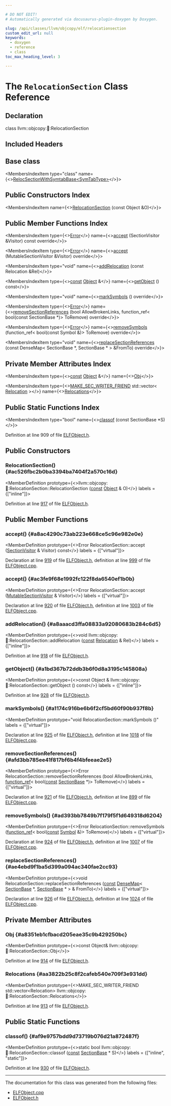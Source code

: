 ```yaml
---

# DO NOT EDIT!
# Automatically generated via docusaurus-plugin-doxygen by Doxygen.

slug: /api/classes/llvm/objcopy/elf/relocationsection
custom_edit_url: null
keywords:
  - doxygen
  - reference
  - class
toc_max_heading_level: 3

---
```





# The `RelocationSection` Class Reference

<DoxygenPage pluginConfig={pluginConfig}>



## Declaration

<CodeBlock>class llvm::objcopy::elf::RelocationSection</CodeBlock>

## Included Headers

<IncludesList>
<IncludesListItem
  filePath="ObjCopy/ELF/ELFObject.h"
  permalink="/docs/api/files/lib/lib/objcopy/lib/objcopy/elf/elfobject-h"
  isLocal="true" />
</IncludesList>

## Base class

<MembersIndex>

<MembersIndexItem
  type="class"
  name={<><a href="/docs/api/classes/llvm/objcopy/elf/relocsectionwithsymtabbase">RelocSectionWithSymtabBase&lt;SymTabType&gt;</a></>}>
</MembersIndexItem>

</MembersIndex>

## Public Constructors Index

<MembersIndex>

<MembersIndexItem
  name={<><a href="#ac526fbc2b0ba3394ba7404f2a570c16d">RelocationSection</a> (const Object &amp;O)</>}>
</MembersIndexItem>

</MembersIndex>

## Public Member Functions Index

<MembersIndex>

<MembersIndexItem
  type={<><a href="/docs/api/classes/llvm/error">Error</a></>}
  name={<><a href="#a8ac4290c73ab223e668ce5c96e982e0e">accept</a> (SectionVisitor &amp;Visitor) const override</>}>
</MembersIndexItem>

<MembersIndexItem
  type={<><a href="/docs/api/classes/llvm/error">Error</a></>}
  name={<><a href="#ac3fe9f68e1992fc122f8da6540ef1b0b">accept</a> (MutableSectionVisitor &amp;Visitor) override</>}>
</MembersIndexItem>

<MembersIndexItem
  type="void"
  name={<><a href="#a8aaacd3ffa08833a92080683b284c6d5">addRelocation</a> (const Relocation &amp;Rel)</>}>
</MembersIndexItem>

<MembersIndexItem
  type={<><a href="/docs/api/files/lib/lib/target/lib/target/aarch64/aarch64promoteconstant-cpp/#a90f8350fecae261c25be85d38b451bff">const</a> <a href="/docs/api/classes/llvm/objcopy/elf/object">Object</a> &amp;</>}
  name={<><a href="#a1bd367b72ddb3b6f0d8a3195c145808a">getObject</a> () const</>}>
</MembersIndexItem>

<MembersIndexItem
  type="void"
  name={<><a href="#a1174c916be6b6f2cf5bd60f90b937f8b">markSymbols</a> () override</>}>
</MembersIndexItem>

<MembersIndexItem
  type={<><a href="/docs/api/classes/llvm/error">Error</a></>}
  name={<><a href="#afd3bb785ee41f817bf6b4f4bfeeae2e5">removeSectionReferences</a> (bool AllowBrokenLinks, function&#95;ref&lt; bool(const SectionBase &#42;)&gt; ToRemove) override</>}>
</MembersIndexItem>

<MembersIndexItem
  type={<><a href="/docs/api/classes/llvm/error">Error</a></>}
  name={<><a href="#ad393bb7849b7f179f5f1d649318d6204">removeSymbols</a> (function&#95;ref&lt; bool(const Symbol &amp;)&gt; ToRemove) override</>}>
</MembersIndexItem>

<MembersIndexItem
  type="void"
  name={<><a href="#ae4ebd9f1ba5d399a094ac340fae2cc93">replaceSectionReferences</a> (const DenseMap&lt; SectionBase &#42;, SectionBase &#42; &gt; &amp;FromTo) override</>}>
</MembersIndexItem>

</MembersIndex>

## Private Member Attributes Index

<MembersIndex>

<MembersIndexItem
  type={<><a href="/docs/api/files/lib/lib/target/lib/target/aarch64/aarch64promoteconstant-cpp/#a90f8350fecae261c25be85d38b451bff">const</a> <a href="/docs/api/classes/llvm/objcopy/elf/object">Object</a> &amp;</>}
  name={<><a href="#a8351eb1cfbacd205eae35c9b429250bc">Obj</a></>}>
</MembersIndexItem>

<MembersIndexItem
  type={<><a href="/docs/api/files/lib/lib/objcopy/lib/objcopy/elf/elfobject-h/#a5574cded97b6d41af4b9b1460f282fe2">MAKE&#95;SEC&#95;WRITER&#95;FRIEND</a> std::vector&lt; <a href="/docs/api/structs/llvm/objcopy/elf/relocation">Relocation</a> &gt;</>}
  name={<><a href="#aa3822b25c8f2cafeb540e709f3e931dd">Relocations</a></>}>
</MembersIndexItem>

</MembersIndex>

## Public Static Functions Index

<MembersIndex>

<MembersIndexItem
  type="bool"
  name={<><a href="#af9e9757bdd9d73719b076d21a872487f">classof</a> (const SectionBase &#42;S)</>}>
</MembersIndexItem>

</MembersIndex>


Definition at line 909 of file <a href="/docs/api/files/lib/lib/objcopy/lib/objcopy/elf/elfobject-h">ELFObject.h</a>.

<SectionDefinition>

## Public Constructors

### RelocationSection() {#ac526fbc2b0ba3394ba7404f2a570c16d}

<MemberDefinition
  prototype={<>llvm::objcopy::elf::RelocationSection::RelocationSection (<a href="/docs/api/files/lib/lib/target/lib/target/aarch64/aarch64promoteconstant-cpp/#a90f8350fecae261c25be85d38b451bff">const</a> <a href="/docs/api/classes/llvm/objcopy/elf/object">Object</a> &amp; O)</>}
  labels = {["inline"]}>

Definition at line <a href="/docs/api/files/lib/lib/objcopy/lib/objcopy/elf/elfobject-h/#l00917">917</a> of file <a href="/docs/api/files/lib/lib/objcopy/lib/objcopy/elf/elfobject-h">ELFObject.h</a>.
</MemberDefinition>

</SectionDefinition>

<SectionDefinition>

## Public Member Functions

### accept() {#a8ac4290c73ab223e668ce5c96e982e0e}

<MemberDefinition
  prototype={<>Error RelocationSection::accept (<a href="/docs/api/classes/llvm/objcopy/elf/sectionvisitor">SectionVisitor</a> &amp; Visitor) const</>}
  labels = {["virtual"]}>

Declaration at line <a href="/docs/api/files/lib/lib/objcopy/lib/objcopy/elf/elfobject-h/#l00919">919</a> of file <a href="/docs/api/files/lib/lib/objcopy/lib/objcopy/elf/elfobject-h">ELFObject.h</a>, definition at line <a href="/docs/api/files/lib/lib/objcopy/lib/objcopy/elf/elfobject-cpp/#l00999">999</a> of file <a href="/docs/api/files/lib/lib/objcopy/lib/objcopy/elf/elfobject-cpp">ELFObject.cpp</a>.
</MemberDefinition>

### accept() {#ac3fe9f68e1992fc122f8da6540ef1b0b}

<MemberDefinition
  prototype={<>Error RelocationSection::accept (<a href="/docs/api/classes/llvm/objcopy/elf/mutablesectionvisitor">MutableSectionVisitor</a> &amp; Visitor)</>}
  labels = {["virtual"]}>

Declaration at line <a href="/docs/api/files/lib/lib/objcopy/lib/objcopy/elf/elfobject-h/#l00920">920</a> of file <a href="/docs/api/files/lib/lib/objcopy/lib/objcopy/elf/elfobject-h">ELFObject.h</a>, definition at line <a href="/docs/api/files/lib/lib/objcopy/lib/objcopy/elf/elfobject-cpp/#l01003">1003</a> of file <a href="/docs/api/files/lib/lib/objcopy/lib/objcopy/elf/elfobject-cpp">ELFObject.cpp</a>.
</MemberDefinition>

### addRelocation() {#a8aaacd3ffa08833a92080683b284c6d5}

<MemberDefinition
  prototype={<>void llvm::objcopy::elf::RelocationSection::addRelocation (<a href="/docs/api/files/lib/lib/target/lib/target/aarch64/aarch64promoteconstant-cpp/#a90f8350fecae261c25be85d38b451bff">const</a> <a href="/docs/api/structs/llvm/objcopy/elf/relocation">Relocation</a> &amp; Rel)</>}
  labels = {["inline"]}>

Definition at line <a href="/docs/api/files/lib/lib/objcopy/lib/objcopy/elf/elfobject-h/#l00918">918</a> of file <a href="/docs/api/files/lib/lib/objcopy/lib/objcopy/elf/elfobject-h">ELFObject.h</a>.
</MemberDefinition>

### getObject() {#a1bd367b72ddb3b6f0d8a3195c145808a}

<MemberDefinition
  prototype={<>const Object &amp; llvm::objcopy::elf::RelocationSection::getObject () const</>}
  labels = {["inline"]}>

Definition at line <a href="/docs/api/files/lib/lib/objcopy/lib/objcopy/elf/elfobject-h/#l00928">928</a> of file <a href="/docs/api/files/lib/lib/objcopy/lib/objcopy/elf/elfobject-h">ELFObject.h</a>.
</MemberDefinition>

### markSymbols() {#a1174c916be6b6f2cf5bd60f90b937f8b}

<MemberDefinition
  prototype="void RelocationSection::markSymbols ()"
  labels = {["virtual"]}>

Declaration at line <a href="/docs/api/files/lib/lib/objcopy/lib/objcopy/elf/elfobject-h/#l00925">925</a> of file <a href="/docs/api/files/lib/lib/objcopy/lib/objcopy/elf/elfobject-h">ELFObject.h</a>, definition at line <a href="/docs/api/files/lib/lib/objcopy/lib/objcopy/elf/elfobject-cpp/#l01018">1018</a> of file <a href="/docs/api/files/lib/lib/objcopy/lib/objcopy/elf/elfobject-cpp">ELFObject.cpp</a>.
</MemberDefinition>

### removeSectionReferences() {#afd3bb785ee41f817bf6b4f4bfeeae2e5}

<MemberDefinition
  prototype={<>Error RelocationSection::removeSectionReferences (bool AllowBrokenLinks, <a href="/docs/api/classes/llvm/function-ref">function&#95;ref</a>&lt; bool(<a href="/docs/api/files/lib/lib/target/lib/target/aarch64/aarch64promoteconstant-cpp/#a90f8350fecae261c25be85d38b451bff">const</a> <a href="/docs/api/classes/llvm/objcopy/elf/sectionbase">SectionBase</a> &#42;)&gt; ToRemove)</>}
  labels = {["virtual"]}>

Declaration at line <a href="/docs/api/files/lib/lib/objcopy/lib/objcopy/elf/elfobject-h/#l00921">921</a> of file <a href="/docs/api/files/lib/lib/objcopy/lib/objcopy/elf/elfobject-h">ELFObject.h</a>, definition at line <a href="/docs/api/files/lib/lib/objcopy/lib/objcopy/elf/elfobject-cpp/#l00899">899</a> of file <a href="/docs/api/files/lib/lib/objcopy/lib/objcopy/elf/elfobject-cpp">ELFObject.cpp</a>.
</MemberDefinition>

### removeSymbols() {#ad393bb7849b7f179f5f1d649318d6204}

<MemberDefinition
  prototype={<>Error RelocationSection::removeSymbols (<a href="/docs/api/classes/llvm/function-ref">function&#95;ref</a>&lt; bool(<a href="/docs/api/files/lib/lib/target/lib/target/aarch64/aarch64promoteconstant-cpp/#a90f8350fecae261c25be85d38b451bff">const</a> <a href="/docs/api/structs/llvm/objcopy/elf/symbol">Symbol</a> &amp;)&gt; ToRemove)</>}
  labels = {["virtual"]}>

Declaration at line <a href="/docs/api/files/lib/lib/objcopy/lib/objcopy/elf/elfobject-h/#l00924">924</a> of file <a href="/docs/api/files/lib/lib/objcopy/lib/objcopy/elf/elfobject-h">ELFObject.h</a>, definition at line <a href="/docs/api/files/lib/lib/objcopy/lib/objcopy/elf/elfobject-cpp/#l01007">1007</a> of file <a href="/docs/api/files/lib/lib/objcopy/lib/objcopy/elf/elfobject-cpp">ELFObject.cpp</a>.
</MemberDefinition>

### replaceSectionReferences() {#ae4ebd9f1ba5d399a094ac340fae2cc93}

<MemberDefinition
  prototype={<>void RelocationSection::replaceSectionReferences (<a href="/docs/api/files/lib/lib/target/lib/target/aarch64/aarch64promoteconstant-cpp/#a90f8350fecae261c25be85d38b451bff">const</a> <a href="/docs/api/classes/llvm/densemap">DenseMap</a>&lt; <a href="/docs/api/classes/llvm/objcopy/elf/sectionbase">SectionBase</a> &#42;, <a href="/docs/api/classes/llvm/objcopy/elf/sectionbase">SectionBase</a> &#42; &gt; &amp; FromTo)</>}
  labels = {["virtual"]}>

Declaration at line <a href="/docs/api/files/lib/lib/objcopy/lib/objcopy/elf/elfobject-h/#l00926">926</a> of file <a href="/docs/api/files/lib/lib/objcopy/lib/objcopy/elf/elfobject-h">ELFObject.h</a>, definition at line <a href="/docs/api/files/lib/lib/objcopy/lib/objcopy/elf/elfobject-cpp/#l01024">1024</a> of file <a href="/docs/api/files/lib/lib/objcopy/lib/objcopy/elf/elfobject-cpp">ELFObject.cpp</a>.
</MemberDefinition>

</SectionDefinition>

<SectionDefinition>

## Private Member Attributes

### Obj {#a8351eb1cfbacd205eae35c9b429250bc}

<MemberDefinition
  prototype={<>const Object&amp; llvm::objcopy::elf::RelocationSection::Obj</>}>

Definition at line <a href="/docs/api/files/lib/lib/objcopy/lib/objcopy/elf/elfobject-h/#l00914">914</a> of file <a href="/docs/api/files/lib/lib/objcopy/lib/objcopy/elf/elfobject-h">ELFObject.h</a>.
</MemberDefinition>

### Relocations {#aa3822b25c8f2cafeb540e709f3e931dd}

<MemberDefinition
  prototype={<>MAKE&#95;SEC&#95;WRITER&#95;FRIEND std::vector&lt;Relocation&gt; llvm::objcopy::elf::RelocationSection::Relocations</>}>

Definition at line <a href="/docs/api/files/lib/lib/objcopy/lib/objcopy/elf/elfobject-h/#l00913">913</a> of file <a href="/docs/api/files/lib/lib/objcopy/lib/objcopy/elf/elfobject-h">ELFObject.h</a>.
</MemberDefinition>

</SectionDefinition>

<SectionDefinition>

## Public Static Functions

### classof() {#af9e9757bdd9d73719b076d21a872487f}

<MemberDefinition
  prototype={<>static bool llvm::objcopy::elf::RelocationSection::classof (<a href="/docs/api/files/lib/lib/target/lib/target/aarch64/aarch64promoteconstant-cpp/#a90f8350fecae261c25be85d38b451bff">const</a> <a href="/docs/api/classes/llvm/objcopy/elf/sectionbase">SectionBase</a> &#42; S)</>}
  labels = {["inline", "static"]}>

Definition at line <a href="/docs/api/files/lib/lib/objcopy/lib/objcopy/elf/elfobject-h/#l00930">930</a> of file <a href="/docs/api/files/lib/lib/objcopy/lib/objcopy/elf/elfobject-h">ELFObject.h</a>.
</MemberDefinition>

</SectionDefinition>

<hr/>

The documentation for this class was generated from the following files:

<ul>
<li><a href="/docs/api/files/lib/lib/objcopy/lib/objcopy/elf/elfobject-cpp">ELFObject.cpp</a></li>
<li><a href="/docs/api/files/lib/lib/objcopy/lib/objcopy/elf/elfobject-h">ELFObject.h</a></li>
</ul>

</DoxygenPage>
